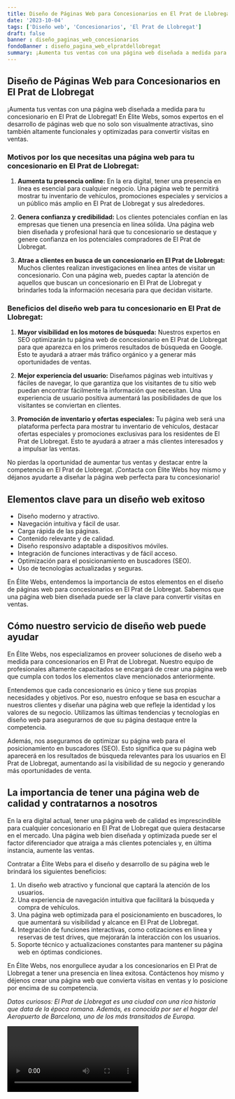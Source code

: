 ```yaml
---
title: Diseño de Páginas Web para Concesionarios en El Prat de Llobregat
date: '2023-10-04'
tags: ['Diseño web', 'Concesionarios', 'El Prat de Llobregat']
draft: false
banner : diseño_paginas_web_concesionarios
fondoBanner : diseño_pagina_web_elpratdellobregat
summary: ¡Aumenta tus ventas con una página web diseñada a medida para tu concesionario en El Prat de Llobregat! En Élite Webs, somos expertos en el desarrollo de páginas web que no solo son visualmente atractivas, sino también altamente funcionales y optimizadas para convertir visitas en ventas. 
---
```


## Diseño de Páginas Web para Concesionarios en El Prat de Llobregat

¡Aumenta tus ventas con una página web diseñada a medida para tu concesionario en El Prat de Llobregat! En Élite Webs, somos expertos en el desarrollo de páginas web que no solo son visualmente atractivas, sino también altamente funcionales y optimizadas para convertir visitas en ventas. 

### Motivos por los que necesitas una página web para tu concesionario en El Prat de Llobregat:

1. **Aumenta tu presencia online:** En la era digital, tener una presencia en línea es esencial para cualquier negocio. Una página web te permitirá mostrar tu inventario de vehículos, promociones especiales y servicios a un público más amplio en El Prat de Llobregat y sus alrededores.

2. **Genera confianza y credibilidad:** Los clientes potenciales confían en las empresas que tienen una presencia en línea sólida. Una página web bien diseñada y profesional hará que tu concesionario se destaque y genere confianza en los potenciales compradores de El Prat de Llobregat.

3. **Atrae a clientes en busca de un concesionario en El Prat de Llobregat:** Muchos clientes realizan investigaciones en línea antes de visitar un concesionario. Con una página web, puedes captar la atención de aquellos que buscan un concesionario en El Prat de Llobregat y brindarles toda la información necesaria para que decidan visitarte.

### Beneficios del diseño web para tu concesionario en El Prat de Llobregat:

1. **Mayor visibilidad en los motores de búsqueda:** Nuestros expertos en SEO optimizarán tu página web de concesionario en El Prat de Llobregat para que aparezca en los primeros resultados de búsqueda en Google. Esto te ayudará a atraer más tráfico orgánico y a generar más oportunidades de ventas.

2. **Mejor experiencia del usuario:** Diseñamos páginas web intuitivas y fáciles de navegar, lo que garantiza que los visitantes de tu sitio web puedan encontrar fácilmente la información que necesitan. Una experiencia de usuario positiva aumentará las posibilidades de que los visitantes se conviertan en clientes.

3. **Promoción de inventario y ofertas especiales:** Tu página web será una plataforma perfecta para mostrar tu inventario de vehículos, destacar ofertas especiales y promociones exclusivas para los residentes de El Prat de Llobregat. Esto te ayudará a atraer a más clientes interesados y a impulsar las ventas.

No pierdas la oportunidad de aumentar tus ventas y destacar entre la competencia en El Prat de Llobregat. ¡Contacta con Élite Webs hoy mismo y déjanos ayudarte a diseñar la página web perfecta para tu concesionario!

<GifSeo />

<Cta />

## Elementos clave para un diseño web exitoso

- Diseño moderno y atractivo.
- Navegación intuitiva y fácil de usar.
- Carga rápida de las páginas.
- Contenido relevante y de calidad.
- Diseño responsivo adaptable a dispositivos móviles.
- Integración de funciones interactivas y de fácil acceso.
- Optimización para el posicionamiento en buscadores (SEO).
- Uso de tecnologías actualizadas y seguras.

En Élite Webs, entendemos la importancia de estos elementos en el diseño de páginas web para concesionarios en El Prat de Llobregat. Sabemos que una página web bien diseñada puede ser la clave para convertir visitas en ventas.

## Cómo nuestro servicio de diseño web puede ayudar

En Élite Webs, nos especializamos en proveer soluciones de diseño web a medida para concesionarios en El Prat de Llobregat. Nuestro equipo de profesionales altamente capacitados se encargará de crear una página web que cumpla con todos los elementos clave mencionados anteriormente.

Entendemos que cada concesionario es único y tiene sus propias necesidades y objetivos. Por eso, nuestro enfoque se basa en escuchar a nuestros clientes y diseñar una página web que refleje la identidad y los valores de su negocio. Utilizamos las últimas tendencias y tecnologías en diseño web para asegurarnos de que su página destaque entre la competencia.

Además, nos aseguramos de optimizar su página web para el posicionamiento en buscadores (SEO). Esto significa que su página web aparecerá en los resultados de búsqueda relevantes para los usuarios en El Prat de Llobregat, aumentando así la visibilidad de su negocio y generando más oportunidades de venta.

## La importancia de tener una página web de calidad y contratarnos a nosotros

En la era digital actual, tener una página web de calidad es imprescindible para cualquier concesionario en El Prat de Llobregat que quiera destacarse en el mercado. Una página web bien diseñada y optimizada puede ser el factor diferenciador que atraiga a más clientes potenciales y, en última instancia, aumente las ventas.

Contratar a Élite Webs para el diseño y desarrollo de su página web le brindará los siguientes beneficios:

1. Un diseño web atractivo y funcional que captará la atención de los usuarios.
2. Una experiencia de navegación intuitiva que facilitará la búsqueda y compra de vehículos.
3. Una página web optimizada para el posicionamiento en buscadores, lo que aumentará su visibilidad y alcance en El Prat de Llobregat.
4. Integración de funciones interactivas, como cotizaciones en línea y reservas de test drives, que mejorarán la interacción con los usuarios.
5. Soporte técnico y actualizaciones constantes para mantener su página web en óptimas condiciones.

En Élite Webs, nos enorgullece ayudar a los concesionarios en El Prat de Llobregat a tener una presencia en línea exitosa. Contáctenos hoy mismo y déjenos crear una página web que convierta visitas en ventas y lo posicione por encima de su competencia.

*Datos curiosos: El Prat de Llobregat es una ciudad con una rica historia que data de la época romana. Además, es conocida por ser el hogar del Aeropuerto de Barcelona, uno de los más transitados de Europa.*

<Video />

<CtaBot job='Concesionarios' city='El Prat de Llobregat'/>

<Gmaps query='El Prat de Llobregat+españa+maps' />